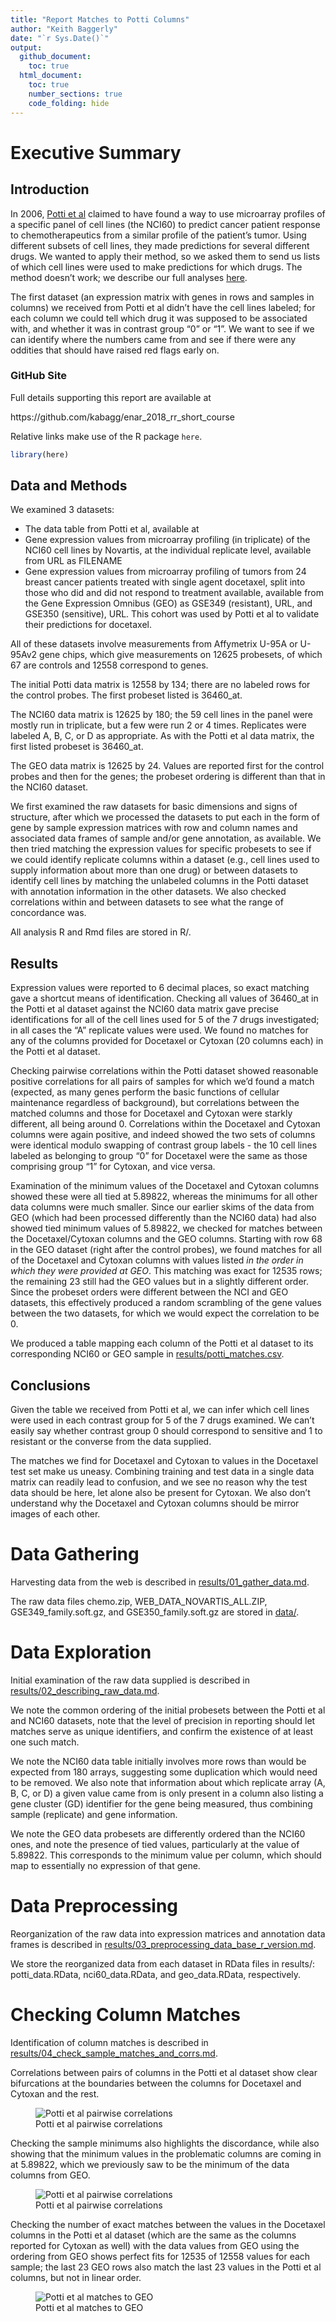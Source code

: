```yaml
---
title: "Report Matches to Potti Columns"
author: "Keith Baggerly"
date: "`r Sys.Date()`"
output: 
  github_document:
    toc: true
  html_document:
    toc: true
    number_sections: true
    code_folding: hide
---
```


# Executive Summary

## Introduction

In 2006, [Potti et al](https://www.nature.com/articles/nm1491) 
claimed to have found a way to use microarray profiles of a specific 
panel of cell lines (the NCI60) to predict cancer patient response 
to chemotherapeutics from a similar profile of the patient's tumor. 
Using different subsets of cell lines, they made predictions for several 
different drugs. We wanted to apply their method, so we asked
them to send us lists of which cell lines were used to make
predictions for which drugs. The method doesn't work; we 
describe our full analyses 
[here](https://projecteuclid.org/euclid.aoas/1267453942).

The first dataset (an expression matrix with genes in rows and 
samples in columns) we received from Potti et al didn't have the
cell lines labeled; for each column we could tell which drug
it was supposed to be associated with, and whether it was in 
contrast group "0" or "1". We want to see if we can identify where the 
numbers came from and see if there were any oddities that should
have raised red flags early on. 

### GitHub Site

Full details supporting this report are available at

https://github.com/kabagg/enar_2018_rr_short_course

Relative links make use of the R package `here`.

```r

library(here)

```


## Data and Methods

We examined 3 datasets:

* The data table from Potti et al, available at
* Gene expression values from microarray profiling (in triplicate)
  of the NCI60 cell lines by Novartis, at the individual replicate
  level, available from URL as FILENAME
* Gene expression values from microarray profiling of tumors from 
  24 breast cancer patients treated with single agent docetaxel,
  split into those who did and did not respond to treatment
  available, available from the Gene Expression Omnibus (GEO)
  as GSE349 (resistant), URL, and GSE350 (sensitive), URL. This
  cohort was used by Potti et al to validate their predictions 
  for docetaxel. 
  
All of these datasets involve measurements from Affymetrix U-95A
or U-95Av2 gene chips, which give measurements on 12625 probesets,
of which 67 are controls and 12558 correspond to genes. 

The initial Potti data matrix is 12558 by 134; there are no labeled
rows for the control probes. The first probeset listed is 36460\_at.

The NCI60 data matrix is 12625 by 180;
the 59 cell lines in the panel were mostly run in triplicate, but a 
few were run 2 or 4 times. Replicates were labeled A, B, C, or D as
appropriate. As with the Potti et al data matrix, the first listed
probeset is 36460\_at.

The GEO data matrix is 12625 by 24. Values are reported first for
the control probes and then for the genes; the probeset ordering 
is different than that in the NCI60 dataset.

We first examined the raw datasets for basic dimensions and signs 
of structure, after which we processed the datasets to put each in 
the form of gene by sample expression matrices with row and column
names and associated data frames of sample and/or gene annotation, 
as available. We then tried matching the expression values for
specific probesets to see if we could identify replicate columns 
within a dataset (e.g., cell lines used to supply information 
about more than one drug) or between datasets to identify cell 
lines by matching the unlabeled columns in the Potti dataset with 
annotation information in the other datasets. We also checked 
correlations within and between datasets to see what the range 
of concordance was. 
  
All analysis R and Rmd files are stored in R/.  
  
## Results

Expression values were reported to 6 decimal places, so exact
matching gave a shortcut means of identification. Checking all 
values of 36460\_at in the Potti et al dataset against the NCI60 
data matrix gave precise identifications for all of the cell lines
used for 5 of the 7 drugs investigated; in all cases the "A" replicate
values were used. We found no matches for any of the columns provided
for Docetaxel or Cytoxan (20 columns each) in the Potti et al dataset. 

Checking pairwise correlations within the Potti dataset showed
reasonable positive correlations for all pairs of samples for
which we'd found a match (expected, as many genes perform the 
basic functions of cellular maintenance regardless of background),
but correlations between the matched columns and those for Docetaxel
and Cytoxan were starkly different, all being around 0. Correlations
within the Docetaxel and Cytoxan columns were again positive, and
indeed showed the two sets of columns were identical modulo swapping
of contrast group labels - the 10 cell lines labeled as belonging to 
group "0" for Docetaxel were the same as those comprising group "1"
for Cytoxan, and vice versa. 

Examination of the minimum values of the Docetaxel and Cytoxan 
columns showed these were all tied at 5.89822, whereas the minimums
for all other data columns were much smaller. Since our earlier
skims of the data from GEO (which had been processed differently
than the NCI60 data) had also showed tied minimum values of 5.89822, 
we checked for matches between the Docetaxel/Cytoxan columns and 
the GEO columns. Starting with row 68 in the GEO dataset (right
after the control probes), we found matches for all of the Docetaxel
and Cytoxan columns with values listed _in the order in which they
were provided at GEO_. This matching was exact for 12535 rows; the
remaining 23 still had the GEO values but in a slightly different 
order. Since the probeset orders were different between the NCI and
GEO datasets, this effectively produced a random scrambling of 
the gene values between the two datasets, for which we would
expect the correlation to be 0.

We produced a table mapping each column of the Potti et al dataset
to its corresponding NCI60 or GEO sample in 
[results/potti_matches.csv](`r here("results", "potti_matches.csv")`).

## Conclusions

Given the table we received from Potti et al, we can infer 
which cell lines were used in each contrast group for 5 of the 
7 drugs examined. We can't easily say whether contrast group
0 should correspond to sensitive and 1 to resistant or the
converse from the data supplied. 

The matches we find for Docetaxel and Cytoxan to values in 
the Docetaxel test set make us uneasy. Combining training 
and test data in a single data matrix can readily lead to 
confusion, and we see no reason why the test data should be
here, let alone also be present for Cytoxan. We also don't 
understand why the Docetaxel and Cytoxan columns should be 
mirror images of each other. 

# Data Gathering

Harvesting data from the web is described in 
[results/01_gather_data.md](`r here("results", "01_gather_data.md")`).

The raw data files chemo.zip, WEB\_DATA\_NOVARTIS\_ALL.ZIP, 
GSE349\_family.soft.gz, and GSE350\_family.soft.gz are 
stored in [data/](`r here("data")`).

# Data Exploration

Initial examination of the raw data supplied is described in 
[results/02_describing_raw_data.md](`r here("results", "02_describing_raw_data.md")`).

We note the common ordering of the initial probesets between
the Potti et al and NCI60 datasets, note that the level of
precision in reporting should let matches serve as unique 
identifiers, and confirm the existence of at least one such 
match. 

We note the NCI60 data table initially involves more rows
than would be expected from 180 arrays, suggesting some
duplication which would need to be removed. We also note
that information about which replicate array (A, B, C, or D)
a given value came from is only present in a column also 
listing a gene cluster (GD) identifier for the gene being
measured, thus combining sample (replicate) and gene information. 

We note the GEO data probesets are differently ordered
than the NCI60 ones, and note the presence of tied values, 
particularly at the value of 5.89822. This corresponds to 
the minimum value per column, which should map to essentially
no expression of that gene. 

# Data Preprocessing

Reorganization of the raw data into expression matrices 
and annotation data frames is described in 
[results/03_preprocessing_data_base_r_version.md](`r here("results", "03_preprocessing_data_base_r_version.md")`).

We store the reorganized data from each dataset in RData files
in results/: potti\_data.RData, nci60\_data.RData, and
geo\_data.RData, respectively. 

# Checking Column Matches

Identification of column matches is described in 
[results/04_check_sample_matches_and_corrs.md](`r here("results", "04_check_sample_matches_and_corrs.md")`).

Correlations between pairs of columns in the Potti et al 
dataset show clear bifurcations at the boundaries between
the columns for Docetaxel and Cytoxan and the rest. 

![Potti et al pairwise correlations](`r here("results", "04_check_sample_matches_and_corrs_files", "figure-markdown_github", "plot_raw_potti_cors-1.png")`)

Checking the sample minimums also highlights the discordance,
while also showing that the minimum values in the problematic
columns are coming in at 5.89822, which we previously saw to 
be the minimum of the data columns from GEO. 

![Potti et al pairwise correlations](`r here("results", "04_check_sample_matches_and_corrs_files", "figure-markdown_github", "plot_potti_minimums-1.png")`)

Checking the number of exact matches between the values in 
the Docetaxel columns in the Potti et al dataset (which are
the same as the columns reported for Cytoxan as well) with
the data values from GEO using the ordering from GEO shows
perfect fits for 12535 of 12558 values for each sample; the 
last 23 GEO rows also match the last 23 values in the Potti
et al columns, but not in linear order. 

![Potti et al matches to GEO](`r here("results", "04_check_sample_matches_and_corrs_files", "figure-markdown_github", "plot_potti_doce_geo_matches-1.png")`)


